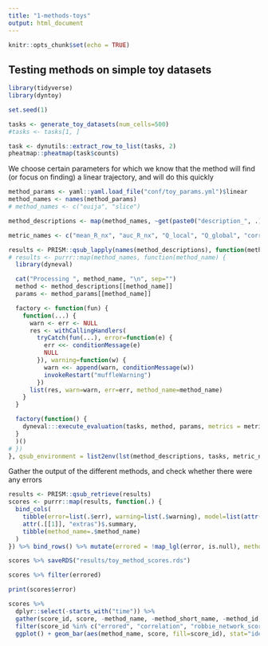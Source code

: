 ```yaml
---
title: "1-methods-toys"
output: html_document
---
```


```r
knitr::opts_chunk$set(echo = TRUE)
```

## Testing methods on simple toy datasets

```r
library(tidyverse)
library(dyntoy)

set.seed(1)

tasks <- generate_toy_datasets(num_cells=500)
#tasks <- tasks[1, ]
```

```r
task <- dynutils::extract_row_to_list(tasks, 2)
pheatmap::pheatmap(task$counts)
```


We choose certain parameters for which we know that the method will find (or focus on finding) a linear trajectory, and will do this quickly
```r
method_params <- yaml::yaml.load_file("conf/toy_params.yml")$linear
method_names <- names(method_params)
# method_names <- c("ouija", "slice")

method_descriptions <- map(method_names, ~get(paste0("description_", .))()) %>% set_names(method_names)

metric_names <- c("mean_R_nx", "auc_R_nx", "Q_local", "Q_global", "correlation", "isomorphic", "robbie_network_score")
```

```r
results <- PRISM::qsub_lapply(names(method_descriptions), function(method_name) {
# results <- purrr::map(method_names, function(method_name) {
  library(dyneval)

  cat("Processing ", method_name, "\n", sep="")
  method <- method_descriptions[[method_name]]
  params <- method_params[[method_name]]

  factory <- function(fun) {
    function(...) {
      warn <- err <- NULL
      res <- withCallingHandlers(
        tryCatch(fun(...), error=function(e) {
          err <<- conditionMessage(e)
          NULL
        }), warning=function(w) {
          warn <<- append(warn, conditionMessage(w))
          invokeRestart("muffleWarning")
        })
      list(res, warn=warn, err=err, method_name=method_name)
    }
  }

  factory(function() {
    dyneval:::execute_evaluation(tasks, method, params, metrics = metric_names, suppress_output = F)
  }
  )()
# })
}, qsub_environment = list2env(lst(method_descriptions, tasks, metric_names, method_params)), qsub_config = PRISM::override_qsub_config(memory = "10G", execute_before=c("module load python/x86_64/3.5.1"), wait=F))
```

Gather the output of the different methods, and check whether there were any errors
```r
results <- PRISM::qsub_retrieve(results)
scores <- purrr::map(results, function(.) {
  bind_cols(
    tibble(error=list(.$err), warning=list(.$warning), model=list(attr(.[[1]], "extras")$.models[[1]])),
    attr(.[[1]], "extras")$.summary,
    tibble(method_name=.$method_name)
  )
}) %>% bind_rows() %>% mutate(errored = !map_lgl(error, is.null), method_id=method_names) %>% dplyr::select(-contains("method_name1"))

scores %>% saveRDS("results/toy_method_scores.rds")
```

```r
scores %>% filter(errored)

print(scores$error)
```


```r
scores %>%
  dplyr::select(-starts_with("time")) %>%
  gather(score_id, score, -method_name, -method_short_name, -method_id, -task_id, -error, -warning, -model) %>%
  filter(score_id %in% c("errored", "correlation", "robbie_network_score", "mean_R_nx")) %>% 
  ggplot() + geom_bar(aes(method_name, score, fill=score_id), stat="identity") + facet_wrap(~score_id) + coord_flip()
```
